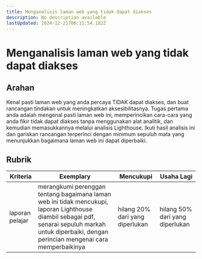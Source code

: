 ```yaml
---
title: Menganalisis laman web yang tidak dapat diakses
description: No description available
lastUpdated: 2024-12-21T06:11:54.182Z
---
```


# Menganalisis laman web yang tidak dapat diakses

## Arahan 

Kenal pasti laman web yang anda percaya TIDAK dapat diakses, dan buat rancangan tindakan untuk meningkatkan aksesibilitasnya. Tugas pertama anda adalah mengenal pasti laman web ini, memperincikan cara-cara yang anda fikir tidak dapat diakses tanpa menggunakan alat analitik, dan kemudian memasukkannya melalui analisis Lighthouse. Ikuti hasil analisis ini dan gariskan rancangan terperinci dengan minimum sepuluh mata yang menunjukkan bagaimana laman web ini dapat diperbaiki.

## Rubrik

| Kriteria       | Exemplary                                                                                                                                                      | Mencukupi                    | Usaha Lagi           |
| -------------- | -------------------------------------------------------------------------------------------------------------------------------------------------------------- | --------------------------- | --------------------------- |
| laporan pelajar | merangkumi perenggan tentang bagaimana laman web ini tidak mencukupi, laporan Lighthouse diambil sebagai pdf, senarai sepuluh markah untuk diperbaiki, dengan perincian mengenai cara memperbaikinya | hilang 20% ​​dari yang diperlukan | hilang 50% dari yang diperlukan |
